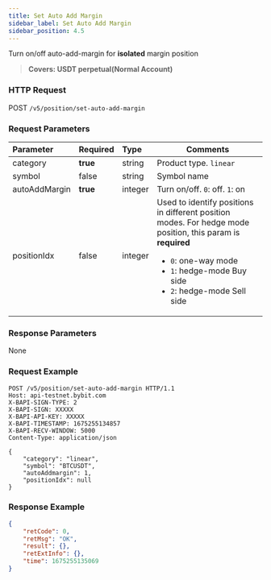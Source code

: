 ```yaml
---
title: Set Auto Add Margin
sidebar_label: Set Auto Add Margin
sidebar_position: 4.5
---
```


Turn on/off auto-add-margin for **isolated** margin position
> **Covers: USDT perpetual(Normal Account)**

### HTTP Request
POST `/v5/position/set-auto-add-margin`

### Request Parameters
| Parameter | Required | Type | Comments|
|:----- |:-------|:-----|------ |
|category |**true** |string |Product type. `linear` |
|symbol |false |string |Symbol name |
|autoAddMargin |**true** |integer |Turn on/off. `0`: off. `1`: on |
|positionIdx |false |integer |Used to identify positions in different position modes. For hedge mode position, this param is **required**<ul><li>`0`: one-way mode</li><li>`1`: hedge-mode Buy side</li><li>`2`: hedge-mode Sell side</li></ul>|

### Response Parameters
None

### Request Example

```http
POST /v5/position/set-auto-add-margin HTTP/1.1
Host: api-testnet.bybit.com
X-BAPI-SIGN-TYPE: 2
X-BAPI-SIGN: XXXXX
X-BAPI-API-KEY: XXXXX
X-BAPI-TIMESTAMP: 1675255134857
X-BAPI-RECV-WINDOW: 5000
Content-Type: application/json

{
    "category": "linear",
    "symbol": "BTCUSDT",
    "autoAddmargin": 1,
    "positionIdx": null
}
```

### Response Example

```json
{
    "retCode": 0,
    "retMsg": "OK",
    "result": {},
    "retExtInfo": {},
    "time": 1675255135069
}
```
